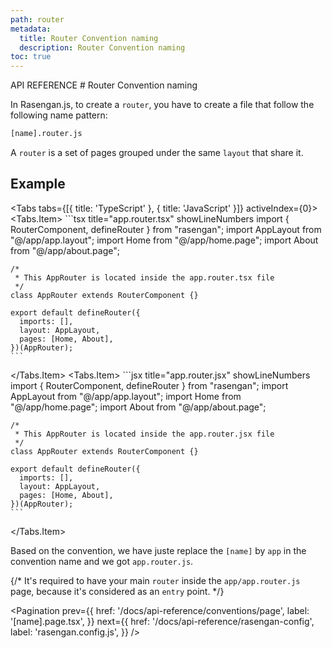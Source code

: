 ```yaml
---
path: router
metadata:
  title: Router Convention naming 
  description: Router Convention naming
toc: true
---
```



<span className="text-[12px] font-mono-regular text-foreground/60">
  API REFERENCE
</span>
# Router Convention naming

In Rasengan.js, to create a `router`, you have to create a file that follow the following name pattern:

```txt title="Router" showLineNumbers
[name].router.js
```

A `router` is a set of pages grouped under the same `layout` that share it.

## Example

<Tabs tabs={[{ title: 'TypeScript' }, { title: 'JavaScript' }]} activeIndex={0}>
  <Tabs.Item>
    ```tsx title="app.router.tsx" showLineNumbers
    import { RouterComponent, defineRouter } from "rasengan";
    import AppLayout from "@/app/app.layout";
    import Home from "@/app/home.page";
    import About from "@/app/about.page";

    /*
     * This AppRouter is located inside the app.router.tsx file
     */
    class AppRouter extends RouterComponent {}

    export default defineRouter({
      imports: [],
      layout: AppLayout,
      pages: [Home, About],
    })(AppRouter);
    ```
  </Tabs.Item>
  <Tabs.Item>
    ```jsx title="app.router.jsx" showLineNumbers
    import { RouterComponent, defineRouter } from "rasengan";
    import AppLayout from "@/app/app.layout";
    import Home from "@/app/home.page";
    import About from "@/app/about.page";

    /*
     * This AppRouter is located inside the app.router.jsx file
     */
    class AppRouter extends RouterComponent {}

    export default defineRouter({
      imports: [],
      layout: AppLayout,
      pages: [Home, About],
    })(AppRouter);
    ```
  </Tabs.Item>
</Tabs>

Based on the convention, we have juste replace the `[name]` by `app` in the convention name and we got `app.router.js`.

{/* <AlertBox type='error'>
	It's required to have your main `router` inside the `app/app.router.js` page,
	because it's considered as an `entry` point.
</AlertBox> */}

<Pagination 
  prev={{
    href: '/docs/api-reference/conventions/page',
    label: '[name].page.tsx',
  }}
  next={{
    href: '/docs/api-reference/rasengan-config',
    label: 'rasengan.config.js',
  }}
/>